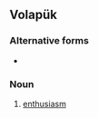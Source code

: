 ==Volapük==

===Alternative forms===
* {{l|vo|betikaylam}}  

===Noun===
{{infl|vo|noun}}
 
# [[enthusiasm]]